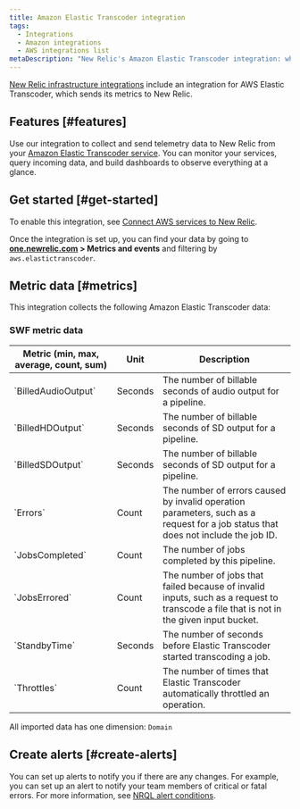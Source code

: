 ```yaml
---
title: Amazon Elastic Transcoder integration
tags:
  - Integrations
  - Amazon integrations
  - AWS integrations list
metaDescription: "New Relic's Amazon Elastic Transcoder integration: what data it reports and how to enable it."
---
```


[New Relic infrastructure integrations](/docs/infrastructure/integrations-getting-started/getting-started/introduction-infrastructure-integrations) include an integration for AWS Elastic Transcoder, which sends its metrics to New Relic.

## Features [#features]

Use our integration to collect and send telemetry data to New Relic from your [Amazon Elastic Transcoder service](https://aws.amazon.com/elastictranscoder/). You can monitor your services, query incoming data, and build dashboards to observe everything at a glance.

## Get started [#get-started]

To enable this integration, see [Connect AWS services to New Relic](/docs/infrastructure/amazon-integrations/connect/aws-metric-stream-setup).

Once the integration is set up, you can find your data by going to **[one.newrelic.com](https://one.newrelic.com/all-capabilities) > Metrics and events** and filtering by `aws.elastictranscoder`.

## Metric data [#metrics]

This integration collects the following Amazon Elastic Transcoder data:

### SWF metric data

<table>
  <thead>
    <tr>
      <th style={{ width: "220px" }}>
      Metric (min, max, average, count, sum)  
      </th>
      <th>
      Unit  
      </th>
      <th>
      Description
      </th>
    </tr>
  </thead>
    <tbody>
    <tr>
      <td>
      `BilledAudioOutput`
      </td>
      <td>
      Seconds
      </td>
      <td>
      The number of billable seconds of audio output for a pipeline.
      </td>
    </tr>
    <tr>
      <td>
      `BilledHDOutput`
      </td>
      <td>
      Seconds
      </td>
      <td>
      The number of billable seconds of SD output for a pipeline.
      </td>
    </tr>
    <tr>
      <td>
      `BilledSDOutput`
      </td>
      <td>
      Seconds
      </td>
      <td>
      The number of billable seconds of SD output for a pipeline.
      </td>
    </tr>
    <tr>
      <td>
      `Errors`
      </td>
      <td>
      Count
      </td>
      <td>
      The number of errors caused by invalid operation parameters, such as a request for a job status that does not include the job ID.
      </td>
    </tr>
    <tr>
      <td>
      `JobsCompleted`
      </td>
      <td>
      Count
      </td>
      <td>
      The number of jobs completed by this pipeline.
      </td>
    </tr>
    <tr>
      <td>
      `JobsErrored`
      </td>
      <td>
      Count
      </td>
      <td>
      The number of jobs that failed because of invalid inputs, such as a request to transcode a file that is not in the given input bucket.
      </td>
    </tr>
    <tr>
      <td>
      `StandbyTime`
      </td>
      <td>
      Seconds
      </td>
      <td>
      The number of seconds before Elastic Transcoder started transcoding a job.
      </td>
    </tr>
    <tr>
      <td>
      `Throttles`
      </td>
      <td>
      Count
      </td>
      <td>
      The number of times that Elastic Transcoder automatically throttled an operation.
      </td>
    </tr>
    </tbody>
</table>

All imported data has one dimension: `Domain`

## Create alerts [#create-alerts]

You can set up alerts to notify you if there are any changes. For example, you can set up an alert to notify your team members of critical or fatal errors. For more information, see [NRQL alert conditions](/docs/alerts-applied-intelligence/new-relic-alerts/get-started/your-first-nrql-condition).
